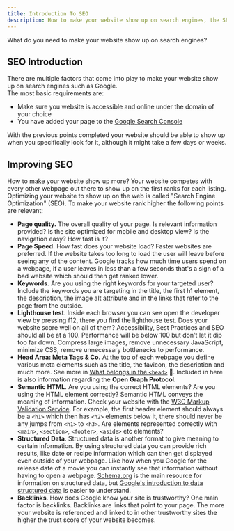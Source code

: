 ```yaml
---
title: Introduction To SEO
description: How to make your website show up on search engines, the SEO introduction.
---
```


What do you need to make your website show up on search engines?

## SEO Introduction

There are multiple factors that come into play to make your website show up on search engines such as Google.  
The most basic requirements are:
- Make sure you website is accessible and online under the domain of your choice
- You have added your page to the [Google Search Console](https://search.google.com/search-console/about)

With the previous points completed your website should be able to show up when you specifically look for it, although it might take a few days or weeks.

## Improving SEO

How to make your website show up more? Your website competes with every other webpage out there to show up on the first ranks for each listing. Optimizing your website to show up on the web is called "Search Engine Optimization" (SEO). 
To make your website rank higher the following points are relevant:
- **Page quality.** The overall quality of your page. Is relevant information provided? Is the site optimized for mobile and desktop view? Is the navigation easy? How fast is it?
- **Page Speed.** How fast does your website load? Faster websites are preferred. If the website takes too long to load the user will leave before seeing any of the content. Google tracks how much time users spend on a webpage, if a user leaves in less than a few seconds that's a sign of a bad website which should then get ranked lower.
- **Keywords**. Are you using the right keywords for your targeted user? Include the keywords you are targeting in the title, the first h1 element, the description, the image alt attribute and in the links that refer to the page from the outside.
- **Lighthouse test**. Inside each browser you can see open the developer view by pressing f12, there you find the lighthouse test. Does your website score well on all of them? Accessibility, Best Practices and SEO should all be at a 100. Performance will be below 100 but don't let it dip too far down. Compress large images, remove unnecessary JavaScript, minimize CSS, remove unnecessary bottlenecks to performance.
- **Head Area: Meta Tags & Co.** At the top of each webpage you define various meta elements such as the title, the favicon, the description and much more. See more in [What belongs in the `<head>`]() 🧠. Included in here is also information regarding the **Open Graph Protocol**.
- **Semantic HTML**. Are you using the correct HTML elements? Are you using the HTML element correctly? Semantic HTML conveys the meaning of information. Check your website with the [W3C Markup Validation Service](https://validator.w3.org/). For example, the first header element should always be a `<h1>` which then has `<h2>` elements below it, there should never be any jumps from `<h1>` to `<h3>`. Are elements represented correctly with `<main>`, `<section>`, `<footer>`, `<aside>` etc elements?
- **Structured Data**. Structured data is another format to give meaning to certain information. By using structured data you can provide rich results, like date or recipe information which can then get displayed even outside of your webpage. Like how when you Google for the release date of a movie you can instantly see that information without having to open a webpage. [Schema.org](https://schema.org/docs/gs.html) is the main resource for information on structured data, but [Google's introduction to data structured data](https://developers.google.com/search/docs/appearance/structured-data/intro-structured-data) is easier to understand.
- **Backlinks**. How does Google know your site is trustworthy? One main factor is backlinks. Backlinks are links that point to your page. The more your website is referenced and linked to in other trustworthy sites the higher the trust score of your website becomes. 